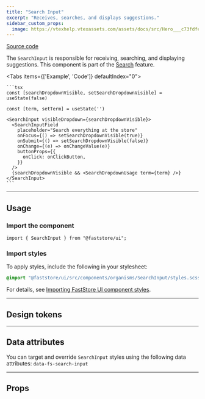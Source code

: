 ```yaml
---
title: "Search Input"
excerpt: "Receives, searches, and displays suggestions."
sidebar_custom_props:
  image: https://vtexhelp.vtexassets.com/assets/docs/src/Hero___c73fdfe80ce87c2ccc4701c07e9d5398.png
---
```


[<i class="fa-brands fa-github"></i> Source code](https://github.com/vtex/faststore/tree/main/packages/components/src/organisms/SearchInput)

The `SearchInput` is responsible for receiving, searching, and displaying suggestions. This component is part of the [Search](https://developers.vtex.com/docs/guides/faststore/feature-search) feature.

<Tabs items={['Example', 'Code']} defaultIndex="0">
  <Tab>
    <OverviewSection>
      <SearchInputUsage />
    </OverviewSection>
  </Tab>
  <Tab>

    ```tsx
    const [searchDropdownVisible, setSearchDropdownVisible] = useState(false)

    const [term, setTerm] = useState('')

    <SearchInput visibleDropdown={searchDropdownVisible}>
      <SearchInputField
        placeholder="Search everything at the store"
        onFocus={() => setSearchDropdownVisible(true)}
        onSubmit={() => setSearchDropdownVisible(false)}
        onChange={(e) => onChangeValue(e)}
        buttonProps={{
          onClick: onClickButton,
        }}
      />
      {searchDropdownVisible && <SearchDropdownUsage term={term} />}
    </SearchInput>
    ```

  </Tab>
</Tabs>

---

## Usage

### Import the component

```tsx
import { SearchInput } from "@faststore/ui";
```

### Import styles

To apply styles, include the following in your stylesheet:

```scss
@import "@faststore/ui/src/components/organisms/SearchInput/styles.scss";
```

For details, see [Importing FastStore UI component styles](https://developers.vtex.com/docs/guides/faststore/using-themes-importing-ui-components-styles).

---

## Design tokens

<TokenTable>
  <TokenRow
    token="--fs-search-input-height-desktop"
    value="var(--fs-spacing-6)"
  />
</TokenTable>

---

## Data attributes

You can target and override `SearchInput` styles using the following data attributes:
`data-fs-search-input`

---

## Props

<PropsSection propsList={propsSearchInput} />
